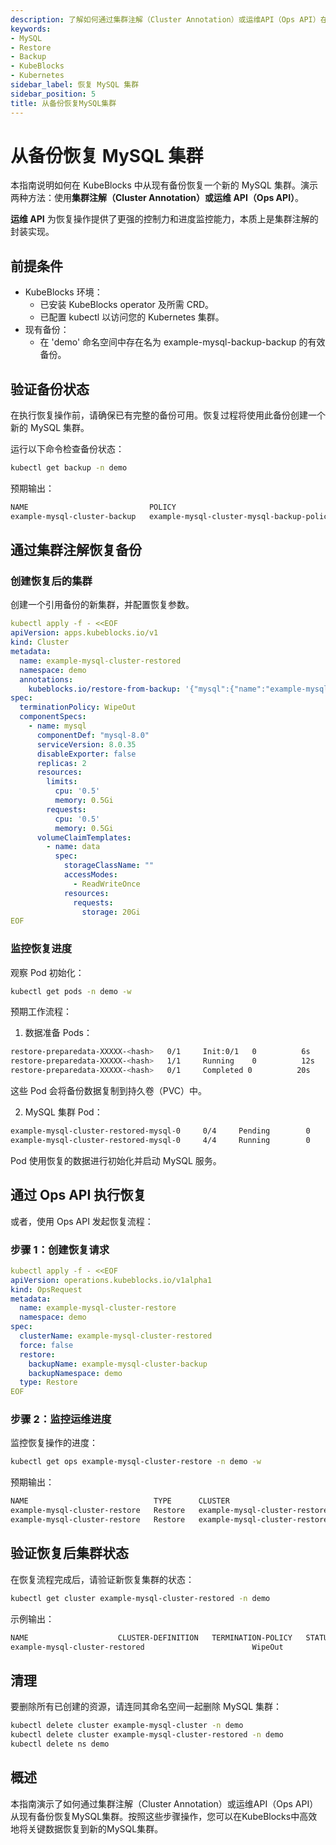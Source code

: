 ```yaml
---
description: 了解如何通过集群注解（Cluster Annotation）或运维API（Ops API）在KubeBlocks中从现有备份恢复一个新的MySQL集群。
keywords:
- MySQL
- Restore
- Backup
- KubeBlocks
- Kubernetes
sidebar_label: 恢复 MySQL 集群
sidebar_position: 5
title: 从备份恢复MySQL集群
---
```



# 从备份恢复 MySQL 集群

本指南说明如何在 KubeBlocks 中从现有备份恢复一个新的 MySQL 集群。演示两种方法：使用**集群注解（Cluster Annotation）**或**运维 API（Ops API）**。

**运维 API** 为恢复操作提供了更强的控制力和进度监控能力，本质上是集群注解的封装实现。

## 前提条件
- KubeBlocks 环境：
  - 已安装 KubeBlocks operator 及所需 CRD。
  - 已配置 kubectl 以访问您的 Kubernetes 集群。
- 现有备份：
  - 在 'demo' 命名空间中存在名为 example-mysql-backup-backup 的有效备份。

## 验证备份状态

在执行恢复操作前，请确保已有完整的备份可用。恢复过程将使用此备份创建一个新的 MySQL 集群。

运行以下命令检查备份状态：

```bash
kubectl get backup -n demo
```

预期输出：

```bash
NAME                           POLICY                                      METHOD       REPO      STATUS      TOTAL-SIZE   DURATION   DELETION-POLICY   CREATION-TIME          COMPLETION-TIME        EXPIRATION-TIME
example-mysql-cluster-backup   example-mysql-cluster-mysql-backup-policy   xtrabackup   s3-repo   Completed   1633717      18s        Delete            2025-03-07T03:25:22Z   2025-03-07T03:25:40Z
```




## 通过集群注解恢复备份

### 创建恢复后的集群

创建一个引用备份的新集群，并配置恢复参数。

```yaml
kubectl apply -f - <<EOF
apiVersion: apps.kubeblocks.io/v1
kind: Cluster
metadata:
  name: example-mysql-cluster-restored
  namespace: demo
  annotations:
    kubeblocks.io/restore-from-backup: '{"mysql":{"name":"example-mysql-cluster-backup","namespace":"demo","volumeRestorePolicy":"Parallel"}}'
spec:
  terminationPolicy: WipeOut
  componentSpecs:
    - name: mysql
      componentDef: "mysql-8.0"
      serviceVersion: 8.0.35
      disableExporter: false
      replicas: 2
      resources:
        limits:
          cpu: '0.5'
          memory: 0.5Gi
        requests:
          cpu: '0.5'
          memory: 0.5Gi
      volumeClaimTemplates:
        - name: data
          spec:
            storageClassName: ""
            accessModes:
              - ReadWriteOnce
            resources:
              requests:
                storage: 20Gi
EOF
```

### 监控恢复进度

观察 Pod 初始化：

```bash
kubectl get pods -n demo -w
```

预期工作流程：

1. 数据准备 Pods：

```bash
restore-preparedata-XXXXX-<hash>   0/1     Init:0/1   0          6s
restore-preparedata-XXXXX-<hash>   1/1     Running    0          12s
restore-preparedata-XXXXX-<hash>   0/1     Completed 0          20s
```

这些 Pod 会将备份数据复制到持久卷（PVC）中。


2. MySQL 集群 Pod：

```bash
example-mysql-cluster-restored-mysql-0     0/4     Pending        0          0s
example-mysql-cluster-restored-mysql-0     4/4     Running        0          20s
```

Pod 使用恢复的数据进行初始化并启动 MySQL 服务。

## 通过 Ops API 执行恢复

或者，使用 Ops API 发起恢复流程：

### 步骤 1：创建恢复请求

```yaml
kubectl apply -f - <<EOF
apiVersion: operations.kubeblocks.io/v1alpha1
kind: OpsRequest
metadata:
  name: example-mysql-cluster-restore
  namespace: demo
spec:
  clusterName: example-mysql-cluster-restored
  force: false
  restore:
    backupName: example-mysql-cluster-backup
    backupNamespace: demo
  type: Restore
EOF
```

### 步骤 2：监控运维进度

监控恢复操作的进度：

```bash
kubectl get ops example-mysql-cluster-restore -n demo -w
```

预期输出：

```bash
NAME                            TYPE      CLUSTER                         STATUS    PROGRESS   AGE
example-mysql-cluster-restore   Restore   example-mysql-cluster-restored   Running   -/-        55s
example-mysql-cluster-restore   Restore   example-mysql-cluster-restored   Succeed   -/-        3m3s
```





## 验证恢复后集群状态

在恢复流程完成后，请验证新恢复集群的状态：

```bash
kubectl get cluster example-mysql-cluster-restored -n demo
```

示例输出：

```bash
NAME                    CLUSTER-DEFINITION   TERMINATION-POLICY   STATUS    AGE
example-mysql-cluster-restored                        WipeOut               Running   3m2s
```




## 清理
要删除所有已创建的资源，请连同其命名空间一起删除 MySQL 集群：

```bash
kubectl delete cluster example-mysql-cluster -n demo
kubectl delete cluster example-mysql-cluster-restored -n demo
kubectl delete ns demo
```




## 概述
本指南演示了如何通过集群注解（Cluster Annotation）或运维API（Ops API）从现有备份恢复MySQL集群。按照这些步骤操作，您可以在KubeBlocks中高效地将关键数据恢复到新的MySQL集群。

